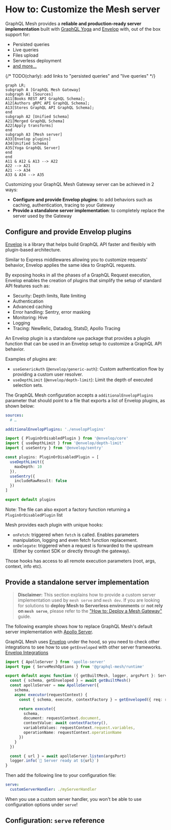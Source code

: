 
# How to: Customize the Mesh server

GraphQL Mesh provides a **reliable and production-ready server implementation** built with [GraphQL Yoga](https://graphql-yoga.com) and [Envelop](https://envelop.dev) with, out of the box support for:

- Persisted queries
- Live queries
- Files upload
- Serverless deployment
- [and more...](https://graphql-yoga.com/docs/quick-start)

{/* TODO(charly): add links to "persisted queries" and "live queries" */}

```mermaid
graph LR;
subgraph A [GraphQL Mesh Gateway]
subgraph A1 [Sources]
A11[Books REST API GraphQL Schema];
A12[Authors gRPC API GraphQL Schema];
A13[Stores GraphQL API GraphQL Schema];
end
subgraph A2 [Unified Schema]
A21[Merged GraphQL Schema]
A22[Apply transforms]
end
subgraph A3 [Mesh server]
A33[Envelop plugins]
A34[Unified Schema]
A35[Yoga GraphQL Server]
end
end
A11 & A12 & A13 --> A22
A22 --> A21
A21 --> A34
A33 & A34 --> A35
```

Customizing your GraphQL Mesh Gateway server can be achieved in 2 ways:

- **Configure and provide Envelop plugins**: to add behaviors such as caching, authentication, tracing to your Gateway
- **Provide a standalone server implementation**: to completely replace the server used by the Gateway

## Configure and provide Envelop plugins

[Envelop](https://envelop.dev) is a library that helps build GraphQL API faster and flexibly with plugin-based architecture.

Similar to Express middlewares allowing you to customize requests' behavior, Envelop applies the same idea to GraphQL requests.

By exposing hooks in all the phases of a GraphQL Request execution, Envelop enables the creation of plugins that simplify the setup of standard API features such as:

- Security: Depth limits, Rate limiting
- Authentication
- Advanced caching
- Error handling: Sentry, error masking
- Monitoring: Hive
- Logging
- Tracing: NewRelic, Datadog, StatsD, Apollo Tracing

An Envelop plugin is a standalone `npm` package that provides a plugin function that can be used in an Envelop setup to customize a GraphQL API behavior.

Examples of plugins are:

- `useGenericAuth` (`@envelop/generic-auth`): Custom authentication flow by providing a custom user resolver.
- `useDepthLimit` (`@envelop/depth-limit`): Limit the depth of executed selection sets.

The GraphQL Mesh configuration accepts a `additionalEnvelopPlugins` parameter that should point to a file that exports a list of Envelop plugins, as shown below:

```yaml filename=".meshrc.yaml"
sources:
  # …

additionalEnvelopPlugins: './envelopPlugins'
```

```ts filename="envelopPlugins.ts"
import { PluginOrDisabledPlugin } from '@envelop/core'
import { useDepthLimit } from '@envelop/depth-limit'
import { useSentry } from '@envelop/sentry'

const plugins: PluginOrDisabledPlugin = [
  useDepthLimit({
    maxDepth: 10
  }),
  useSentry({
    includeRawResult: false
  })
]

export default plugins
```

<Callout>Note: The file can also export a factory function returning a `PluginOrDisabledPlugin` list</Callout>

Mesh provides each plugin with unique hooks:

- `onFetch`: triggered when `fetch` is called. Enables parameters manipulation, logging and even fetch function replacement.
- `onDelegate`: triggered when a request is forwarded to the upstream (Either by context SDK or directly through the gateway).

Those hooks has access to all remote execution parameters (root, args, context, info etc).


## Provide a standalone server implementation

> **Disclaimer:** This section explains how to provide a custom server implementation used by `mesh serve` and `mesh dev`. If you are looking for solutions to **deploy Mesh to Serverless environments** or **not rely on `mesh serve`**, please refer to the ["How to: Deploy a Mesh Gateway"](/docs/getting-started/deploy-mesh-gateway) guide.

The following example shows how to replace GraphQL Mesh's default server implementation with [Apollo Server](https://apollographql.com/docs/apollo-server).

GraphQL Mesh uses [Envelop](https://envelop.dev) under the hood, so you need to check other integrations to see how to use `getEnveloped` with other server frameworks. [Envelop Integrations](https://envelop.dev/docs/integrations)

```ts filename="myServerHandler.ts"
import { ApolloServer } from 'apollo-server'
import type { ServeMeshOptions } from '@graphql-mesh/runtime'

export default async function ({ getBuiltMesh, logger, argsPort }: ServeMeshOptions): Promise<void> {
  const { schema, getEnveloped } = await getBuiltMesh()
  const apolloServer = new ApolloServer({
    schema,
    async executor(requestContext) {
      const { schema, execute, contextFactory } = getEnveloped({ req: requestContext.request.http })

      return execute({
        schema,
        document: requestContext.document,
        contextValue: await contextFactory(),
        variableValues: requestContext.request.variables,
        operationName: requestContext.operationName
      })
    }
  })

  const { url } = await apolloServer.listen(argsPort)
  logger.info(`🚀 Server ready at ${url}`)
}
```

Then add the following line to your configuration file:

```yaml filename=".meshrc.yaml"
serve:
  customServerHandler: ./myServerHandler
```

<Callout>When you use a custom server handler, you won't be able to use configuration options under `serve`!</Callout>

## Configuration: `serve` reference


<API />
